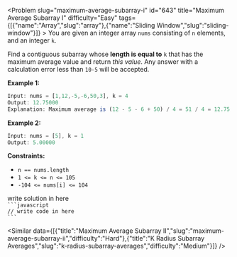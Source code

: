 
<Problem slug="maximum-average-subarray-i" id="643" title="Maximum Average Subarray I" difficulty="Easy" tags={[{"name":"Array","slug":"array"},{"name":"Sliding Window","slug":"sliding-window"}]} >
    You are given an integer array `nums` consisting of `n` elements, and an integer `k`.

Find a contiguous subarray whose **length is equal to** `k` that has the maximum average value and return _this value_. Any answer with a calculation error less than `10-5` will be accepted.

**Example 1:**

```javascript 
Input: nums = [1,12,-5,-6,50,3], k = 4
Output: 12.75000
Explanation: Maximum average is (12 - 5 - 6 + 50) / 4 = 51 / 4 = 12.75

```

**Example 2:**

```javascript 
Input: nums = [5], k = 1
Output: 5.00000

```

**Constraints:**

*   `n == nums.length`
*   `1 <= k <= n <= 105`
*   `-104 <= nums[i] <= 104`
</Problem >

<Solution>
write solution in here
</Solution>

<Code>
```javascript
// write code in here
```
</Code>

<Similar data={[{"title":"Maximum Average Subarray II","slug":"maximum-average-subarray-ii","difficulty":"Hard"},{"title":"K Radius Subarray Averages","slug":"k-radius-subarray-averages","difficulty":"Medium"}]} />
